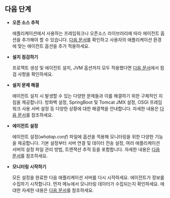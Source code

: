 ## 다음 단계

<div className="nextstep">

* **오픈 소스 추적**

  애플리케이션에서 사용하는 프레임워크나 오픈소스 라이브러리에 따라 에이전트 옵션을 추가해야 할 수 있습니다. [다음 문서](../agent-weaving)를 확인하고 사용자의 애플리케이션 환경에 맞는 에이전트 옵션을 추가 적용하세요.

* **설치 점검하기**

  프로젝트 생성 및 에이전트 설치, JVM 옵션까지 모두 적용했다면 [다음 문서](../install-check)에서 점검 사항을 확인하세요.

* **설치 문제 해결**

  에이전트 설치 시 발생할 수 있는 다양한 문제들과 이를 해결하기 위한 구체적인 지침을 제공합니다. 방화벽 설정, SpringBoot 및 Tomcat JMX 설정, OSGI 프레임워크 사용 서버 설정 등 다양한 상황에 대한 해결책을 안내합니다. 자세한 내용은 [다음 문서](../agent-troubleshooting)를 참조하세요.

* **에이전트 설정**

  에이전트 설정(*whatap.conf*) 파일에 옵션을 적용해 모니터링을 위한 다양한 기능을 제공합니다. 기본 설정부터 서버 연결 및 데이터 전송 설정, 여러 애플리케이션 서버의 설정 파일 관리 방법, 트랜잭션 추적 등을 포함합니다. 자세한 내용은 [다음 문서](../set-agent)를 참조하세요.

* **모니터링 시작하기**

  모든 설정을 완료한 다음 애플리케이션 서버를 다시 시작하세요. 에이전트가 정보를 수집하기 시작합니다. 먼저 <Cmdname sid="side_appDashboard" className="uitext" /> 메뉴에서 모니터링 데이터가 수집되는지 확인하세요. <Cmdname sid="side_appDashboard" className="uitext" />에 대한 자세한 내용은 [다음 문서](../dashboard)를 참조하세요.

</div>